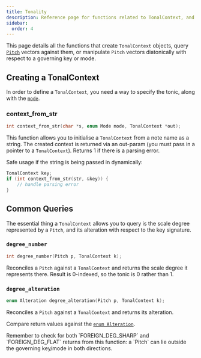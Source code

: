```yaml
---
title: Tonality
description: Reference page for functions related to TonalContext, and the position of notes within a key or mode.
sidebar:
  order: 4
---
```



This page details all the functions that create `TonalContext` objects, query [`Pitch`](/c/pitch) vectors against them, or manipulate `Pitch` vectors diatonically with respect to a governing key or mode.

## Creating a TonalContext

In order to define a `TonalContext`, you need a way to specify the tonic, along with the [`mode`](/c/types/#enum-mode).

### context_from_str

```c
int context_from_str(char *s, enum Mode mode, TonalContext *out);
```

This function allows you to initialise a `TonalContext` from a note name as a string. The created context is returned via an out-param (you must pass in a pointer to a `TonalContext`). Returns 1 if there is a parsing error.

Safe usage if the string is being passed in dynamically:

```c
TonalContext key;
if (int context_from_str(str, &key)) {
    // handle parsing error
}
```

## Common Queries

The essential thing a `TonalContext` allows you to query is the scale degree represented by a `Pitch`, and its alteration with respect to the key signature.

### `degree_number`

```c
int degree_number(Pitch p, TonalContext k);
```

Reconciles a `Pitch` against a `TonalContext` and returns the scale degree it represents there. Result is 0-indexed, so the tonic is 0 rather than 1.

### `degree_alteration`

```c
enum Alteration degree_alteration(Pitch p, TonalContext k);
```

Reconciles a `Pitch` against a `TonalContext` and returns its alteration.

Compare return values against the [`enum Alteration`](/c/types/#enum-alteration).

<Aside type="caution">
Remember to check for both `FOREIGN_DEG_SHARP` and `FOREIGN_DEG_FLAT` returns from this function: a `Pitch` can lie outside the governing key/mode in both directions.
</Aside>
